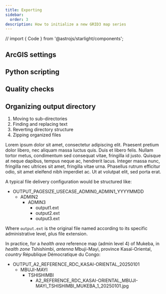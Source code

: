 ```yaml
---
title: Exporting
sidebar:
  order: 3
description: How to initialize a new GRID3 map series
---
```

// import { Code } from '@astrojs/starlight/components';


## ArcGIS settings

## Python scripting

## Quality checks

## Organizing output directory

1. Moving to sub-directories
2. Finding and replacing text
3. Reverting directory structure
4. Zipping organized files

Lorem ipsum dolor sit amet, consectetur adipiscing elit. Praesent pretium dolor libero, nec aliquam massa luctus quis. Duis et libero felis. Nullam tortor metus, condimentum sed consequat vitae, fringilla id justo. Quisque at neque dapibus, tempus neque ac, hendrerit lacus. Integer massa nunc, fringilla nec ultrices sit amet, fringilla vitae urna. Phasellus rutrum efficitur odio, sit amet eleifend nibh imperdiet ac. Ut at volutpat elit, sed porta erat.

A typical file delivery configuration would be structured like:

<FileTree>

- OUTPUT_PAGESIZE_USECASE_ADMIN0_ADMIN1_YYYYMMDD
  - ADMIN2
    - ADMIN3
        - output1.ext
        - output2.ext
        - output3.ext

</FileTree>

Where ``` output.ext ``` is the original file named according to its specific administrative level, plus file extension.

In practice, for a *health area* reference map (admin level 4) of Mukeba, in *health zone* Tshishimbi, *antenna* Mbuji-Mayi, province Kasaï-Oriental, *country* République Démocratique du Congo:

<FileTree>

- OUTPUT_A2_REFERENCE_RDC_KASAI-ORIENTAL_20250101
  - MBUJI-MAYI
    - TSHISHIMBI
        - A2_REFERENCE_RDC_KASAI-ORIENTAL_MBUJI-MAYI_TSHISHIMBI_MUKEBA_1_20250101.jpg
</FileTree>